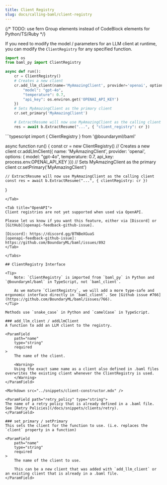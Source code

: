 ```yaml
---
title: Client Registry
slug: docs/calling-baml/client-registry
---
```

{/* TODO: use fern Group elements instead of CodeBlock elements for Python/TS/Ruby */}

If you need to modify the model / parameters for an LLM client at runtime, you can modify the `ClientRegistry` for any specified function.

<Tabs>

<Tab title="Python">

```python
import os
from baml_py import ClientRegistry

async def run():
    cr = ClientRegistry()
    # Creates a new client
    cr.add_llm_client(name='MyAmazingClient', provider='openai', options={
        "model": "gpt-4o",
        "temperature": 0.7,
        "api_key": os.environ.get('OPENAI_API_KEY')
    })
    # Sets MyAmazingClient as the primary client
    cr.set_primary('MyAmazingClient')

    # ExtractResume will now use MyAmazingClient as the calling client
    res = await b.ExtractResume("...", { "client_registry": cr })
```

</Tab>

<Tab title="TypeScript">
```typescript
import { ClientRegistry } from '@boundaryml/baml'

async function run() {
    const cr = new ClientRegistry()
    // Creates a new client
    cr.addLlmClient({ name: 'MyAmazingClient', provider: 'openai', options: {
        model: "gpt-4o",
        temperature: 0.7,
        api_key: process.env.OPENAI_API_KEY
    }})
    // Sets MyAmazingClient as the primary client
    cr.setPrimary('MyAmazingClient')

    // ExtractResume will now use MyAmazingClient as the calling client
    const res = await b.ExtractResume("...", { clientRegistry: cr })
}
```
</Tab>

<Tab title="OpenAPI">
Client registries are not yet supported when used via OpenAPI.

Please let us know if you want this feature, either via [Discord] or [GitHub][openapi-feedback-github-issue].

[Discord]: https://discord.gg/BTNBeXGuaS
[openapi-feedback-github-issue]: https://github.com/BoundaryML/baml/issues/892
</Tab>

</Tabs>

## ClientRegistry Interface

<Tip>
    Note: `ClientRegistry` is imported from `baml_py` in Python and `@boundaryml/baml` in TypeScript, not `baml_client`.

    As we mature `ClientRegistry`, we will add a more type-safe and ergonomic interface directly in `baml_client`. See [Github issue #766](https://github.com/BoundaryML/baml/issues/766).
</Tip>

Methods use `snake_case` in Python and `camelCase` in TypeScript.

### add_llm_client / addLlmClient
A function to add an LLM client to the registry.

<ParamField
    path="name"
    type="string"
    required
>
    The name of the client.

    <Warning>
    Using the exact same name as a client also defined in .baml files overwrites the existing client whenever the ClientRegistry is used.
    </Warning>
</ParamField>

<Markdown src="../snippets/client-constructor.mdx" />

<ParamField path="retry_policy" type="string">
The name of a retry policy that is already defined in a .baml file. See [Retry Policies](/docs/snippets/clients/retry).
</ParamField>

### set_primary / setPrimary
This sets the client for the function to use. (i.e. replaces the `client` property in a function)

<ParamField
    path="name"
    type="string"
    required
>
    The name of the client to use.

    This can be a new client that was added with `add_llm_client` or an existing client that is already in a .baml file.
</ParamField>
